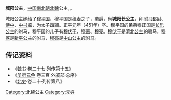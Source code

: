 {{東亞女性歷史人物
| 名稱=城阳公主
| 身份=[[北魏|北魏]]公主
| 畫像=
| 說明=
| 姓=元
| 名=
| 封爵=[[公主|公主]]
| 位號=
| 封號=城阳公主
| 出生年=
| 逝世年=
| 諡號=
| 墳墓=
| 父親=魏太武帝
| 夫=[[穆平国|穆平国]]
| 子=[[穆伏干|穆伏干]]、[[穆罴|穆罴]]、[[穆亮|穆亮]]
| 夫之父=[[穆寿|穆寿]]
|}}
'''城阳公主'''，[[中国|中国]][[南北朝|南北朝]][[北魏|北魏]]公主，{{or|[[魏太武帝|魏太武帝]]之女}}。

城阳公主嫁给了[[穆平国|穆平国]]，穆平国是[[穆寿|穆寿]]之子，袭爵，尚'''城阳长公主'''，拜[[驸马都尉|驸马都尉]]、[[侍中|侍中]]、[[中书监|中书监]]，为太子四辅。正平元年（451年）卒。穆平国的弟弟穆正国是[[长乐公主|长乐公主]]的驸马，穆平国的儿子有[[穆伏干|穆伏干]]、[[穆罴|穆罴]]、[[穆亮|穆亮]]。[[穆伏干|穆伏干]]是[[濟北公主|濟北公主]]的驸马，[[穆罴|穆罴]]是[[新平公主_(北魏)|新平公主]]的驸马，[[穆亮|穆亮]]是[[中山公主_(北魏)|中山公主]]的驸马。

== 传记资料 ==
*《[[魏书|魏书]]·卷二十七·列传第十五》 
*《[[册府元龟|册府元龟]] 卷三百 外戚部·总序》 
*《[[北史|北史]]·卷二十·列传第八》 
[[Category:北魏公主|Category:北魏公主]]
[[Category:元姓|Category:元姓]]